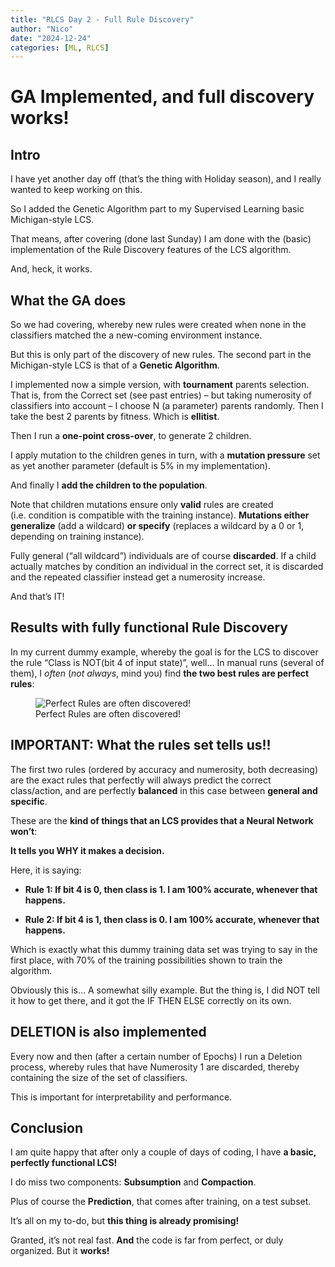 ```yaml
---
title: "RLCS Day 2 - Full Rule Discovery"
author: "Nico"
date: "2024-12-24"
categories: [ML, RLCS]
---
```


# GA Implemented, and full discovery works!

## Intro

I have yet another day off (that's the thing with Holiday season), and I really wanted to keep working on this.

So I added the Genetic Algorithm part to my Supervised Learning basic Michigan-style LCS.

That means, after covering (done last Sunday) I am done with the (basic) implementation of the Rule Discovery features of the LCS algorithm.

And, heck, it works.

## What the GA does

So we had covering, whereby new rules were created when none in the classifiers matched the a new-coming environment instance.

But this is only part of the discovery of new rules. The second part in the Michigan-style LCS is that of a **Genetic Algorithm**.

I implemented now a simple version, with **tournament** parents selection. That is, from the Correct set (see past entries) – but taking numerosity of classifiers into account – I choose N (a parameter) parents randomly. Then I take the best 2 parents by fitness. Which is **ellitist**.

Then I run a **one-point cross-over**, to generate 2 children.

I apply mutation to the children genes in turn, with a **mutation pressure** set as yet another parameter (default is 5% in my implementation).

And finally I **add the children to the population**.

Note that children mutations ensure only **valid** rules are created (i.e. condition is compatible with the training instance). **Mutations either generalize** (add a wildcard) **or specify** (replaces a wildcard by a 0 or 1, depending on training instance).

Fully general ("all wildcard") individuals are of course **discarded**. If a child actually matches by condition an individual in the correct set, it is discarded and the repeated classifier instead get a numerosity increase.

And that's IT!

## Results with fully functional Rule Discovery

In my current dummy example, whereby the goal is for the LCS to discover the rule "Class is NOT(bit 4 of input state)", well... In manual runs (several of them), I *often* (*not always*, mind you) find **the two best rules are perfect rules**:

![Perfect Rules are often discovered!](/posts/2024-12-24_RLCS_Day_2_Almost_Done_v001/Full_Rule_Discovery_Results.jpg)

## IMPORTANT: What the rules set tells us!!

The first two rules (ordered by accuracy and numerosity, both decreasing) are the exact rules that perfectly will always predict the correct class/action, and are perfectly **balanced** in this case between **general and specific**.

These are the **kind of things that an LCS provides that a Neural Network won't**:

**It tells you WHY it makes a decision.**

Here, it is saying:

-   **Rule 1: If bit 4 is 0, then class is 1. I am 100% accurate, whenever that happens.**

-   **Rule 2: If bit 4 is 1, then class is 0. I am 100% accurate, whenever that happens.**

Which is exactly what this dummy training data set was trying to say in the first place, with 70% of the training possibilities shown to train the algorithm.

Obviously this is... A somewhat silly example. But the thing is, I did NOT tell it how to get there, and it got the IF THEN ELSE correctly on its own.

## DELETION is also implemented

Every now and then (after a certain number of Epochs) I run a Deletion process, whereby rules that have Numerosity 1 are discarded, thereby containing the size of the set of classifiers.

This is important for interpretability and performance.

## Conclusion

I am quite happy that after only a couple of days of coding, I have **a basic, perfectly functional LCS!**

I do miss two components: **Subsumption** and **Compaction**.

Plus of course the **Prediction**, that comes after training, on a test subset.

It's all on my to-do, but **this thing is already promising!**

Granted, it's not real fast. **And** the code is far from perfect, or duly organized. But it **works!**
